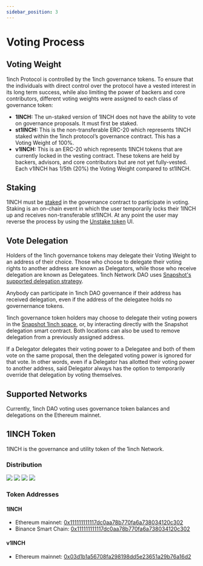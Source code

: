 ```yaml
---
sidebar_position: 3
---
```

# Voting Process

## Voting Weight
1inch Protocol is controlled by the 1inch governance tokens. To ensure that the individuals with direct control over the protocol have a vested interest in its long term success, while also limiting the power of backers and core contributors, different voting weights were assigned to each class of governance token:

* **1INCH:** The un-staked version of 1INCH does not have the ability to vote on governance proposals. It must first be staked.
* **st1INCH:** This is the non-transferable ERC-20 which represents 1INCH staked within the 1inch protocol’s governance contract. This has a Voting Weight of 100%.
* **v1INCH:** This is an ERC-20 which represents 1INCH tokens that are currently locked in the vesting contract. These tokens are held by backers, advisors, and core contributors but are not yet fully-vested. Each v1INCH has 1/5th (20%) the Voting Weight compared to st1INCH.

## Staking
1INCH must be [staked](https://app.1inch.io/#/1/dao/governance) in the governance contract to participate in voting. Staking is an on-chain event in which the user temporarily locks their 1INCH up and receives non-transferable st1INCH. At any point the user may reverse the process by using the [Unstake token](https://app.1inch.io/#/1/dao/governance?action=unstake) UI.

## Vote Delegation
Holders of the 1inch governance tokens may delegate their Voting Weight to an address of their choice. Those who choose to delegate their voting rights to another address are known as Delegators, while those who receive delegation are known as Delegatees. 1inch Network DAO uses [Snapshot's supported delegation strategy](https://snapshot.org/#/strategy/delegation).

Anybody can participate in 1inch DAO governance if their address has received delegation, even if the address of the delegatee holds no governernance tokens.

1inch governance token holders may choose to delegate their voting powers in the [Snapshot 1inch space](https://snapshot.org/#/delegate/1inch.eth), or, by interacting directly with the Snapshot delegation smart contract. Both locations can also be used to remove delegation from a previously assigned address. 

If a Delegator delegates their voting power to a Delegatee and both of them vote on the same proposal, then the delegated voting power is ignored for that vote. In other words, even if a Delegator has allotted their voting power to another address, said Delegator always has the option to temporarily override that delegation by voting themselves.

## Supported Networks
Currently, 1inch DAO voting uses governance token balances and delegations on the Ethereum mainnet.

## 1INCH Token
1INCH is the governance and utility token of the 1inch Network.


### Distribution

<img data-theme-mode="light" src='/img/governance/1inch_token_dis-light.png'/>
<img data-theme-mode="dark" src='/img/governance/1inch_token_dis-dark.png'/>

<img data-theme-mode="light" src='/img/governance/1inch_token_dis_colm-light.png'/>
<img data-theme-mode="dark" src='/img/governance/1inch_token_dis_colm-dark.png'/>


### Token Addresses

#### 1INCH

* Ethereum mainnet: [0x111111111117dc0aa78b770fa6a738034120c302](https://etherscan.io/token/0x111111111117dc0aa78b770fa6a738034120c302)
* Binance Smart Chain: [0x111111111117dc0aa78b770fa6a738034120c302](https://bscscan.com/token/0x111111111117dc0aa78b770fa6a738034120c302)

#### v1INCH

* Ethereum mainnet: [0x03d1b1a56708fa298198dd5e23651a29b76a16d2](https://etherscan.io/token/0x03d1b1a56708fa298198dd5e23651a29b76a16d2)

